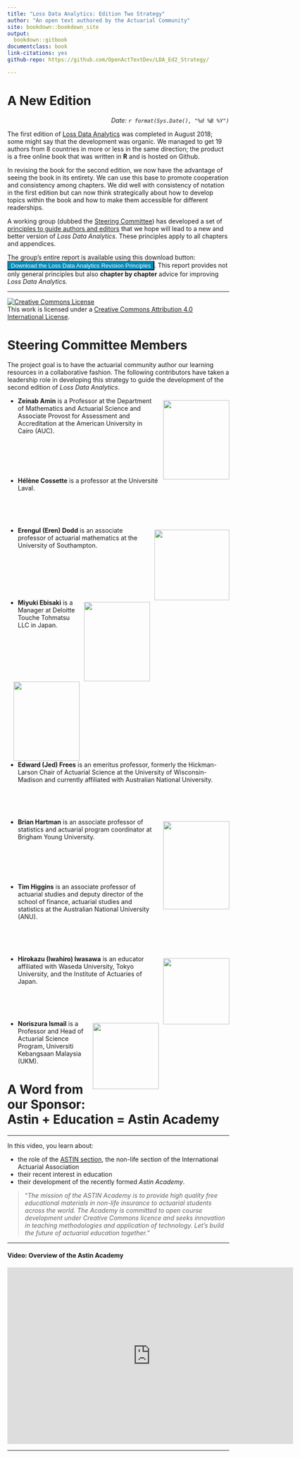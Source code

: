 ```yaml
--- 
title: "Loss Data Analytics: Edition Two Strategy"
author: "An open text authored by the Actuarial Community"
site: bookdown::bookdown_site
output:
  bookdown::gitbook
documentclass: book
link-citations: yes
github-repo: https://github.com/OpenActTextDev/LDA_Ed2_Strategy/

---
```


# A New Edition {-}

<p style="text-align:right;">
*Date: `r format(Sys.Date(), "%d %B %Y")`*</p>

The first edition of [Loss Data Analytics](https://openacttexts.github.io/) was completed in August 2018; some might say that the development was organic. We managed to get 19 authors from 8 countries in more or less in the same direction; the product is a free online book that was written in **R** and is hosted on Github. 

In revising the book for the second edition, we now have the advantage of seeing the book in its entirety. We can use this base to promote cooperation and consistency among chapters. We did well with consistency of notation in the first edition but can now think strategically about how to develop topics within the book and how to make them accessible for different readerships.

A working group (dubbed the [Steering Committee](CSteer.html)) has developed a set of [principles to guide authors and editors](CGuide.html) that we hope will lead to a new and better version of *Loss Data Analytics*. These principles apply to all chapters and appendices.


The group's entire report is available using this download button: <a href="https://github.com/OpenActTextDev/LDA_Ed2_Strategy/raw/main/GuidingPinciples_26July2022.docx" download>
<button type="button"  style="background-color:#008CBA;color:white">Download the Loss Data Analytics Revision Principles</button></a>. This report provides not only general principles but also **chapter by chapter** advice for improving *Loss Data Analytics.*


***


<a rel="license" href="http://creativecommons.org/licenses/by/4.0/"><img alt="Creative Commons License" style="border-width:0" src="https://i.creativecommons.org/l/by/4.0/88x31.png" /></a><br />This work is licensed under a <a rel="license" href="http://creativecommons.org/licenses/by/4.0/">Creative Commons Attribution 4.0 International License</a>.



# Steering Committee Members {-#CSteer}

The project goal is to have the actuarial community author our learning resources in a collaborative fashion. The following contributors have taken a leadership role in developing this strategy to guide the development of the second edition of $Loss$ $Data$ $Analytics$.

<img src = "ContributorPics\ZeinabAmin.jpg" width = "150" height = "180" style = "float:right; margin-left: 10px; margin-top: 7px" />

- **Zeinab Amin** is a Professor at the Department of Mathematics and Actuarial Science and Associate Provost for Assessment and Accreditation at the American University in Cairo (AUC).

<br><br><br><br>

-  **Hélène Cossette** is a  professor at the Université Laval. 

<br><br><br>


<img src = "ContributorPics\ErenDodd.jpg" width = "170" height = "160" style = "float:right; margin-left: 10px; margin-top: 7px" />


-  **Erengul (Eren) Dodd** is  an associate professor of actuarial mathematics at the University of Southampton. 

<br><br><br><br><br>


<img src = "ContributorPics\MiukiEbisaki.jpg" width = "150" height = "180" style = "float:right; margin-left: 10px; margin-top: 7px" />


-  **Miyuki Ebisaki** is a Manager at Deloitte Touche Tohmatsu LLC in Japan. 

<br><br><br><br><br>



<img src = "ContributorPics\Frees_Jed2018_150x188.jpg" width = "150" height = "180" style = "float:right; margin-left: 10px; margin-top: 7px" />

- **Edward (Jed) Frees** is an emeritus professor, formerly the Hickman-Larson Chair of Actuarial Science at the University of Wisconsin-Madison and currently affiliated with Australian National University.

<br><br><br>

<img src = "ContributorPics\BrianHartmanPortrait.jpg" width = "150" height = "200" style = "float:right; margin-left: 10px; margin-top: 7px" />

-  **Brian Hartman** is an associate professor of statistics and actuarial program coordinator at Brigham Young University. 

<br><br><br><br>

-  **Tim Higgins** is an associate professor of actuarial studies and deputy director of the school of finance, actuarial studies and statistics at the Australian National University (ANU). 

<br><br><br>

<img src = "ContributorPics\iwahirophoto.jpg" width = "150" height = "150" style = "float:right; margin-left: 10px; margin-top: 7px" />

- **Hirokazu (Iwahiro) Iwasawa** is an educator affiliated with Waseda University, Tokyo University, and the Institute of Actuaries of Japan.

<br><br><br>


<img src = "ContributorPics\Noriszura.jpg" width = "150" height = "150" style = "float:right; margin-left: 10px; margin-top: 7px" />

- **Noriszura Ismail** is a Professor and Head of Actuarial Science Program, Universiti Kebangsaan Malaysia (UKM). 



# A Word from our Sponsor: <br> Astin + Education = Astin Academy {-}

***

In this video, you learn about:

-  the role of the [ASTIN section](https://www.actuaries.org/iaa/IAA/Sections/ASTIN_NEW/IAA/Sections/ASTIN_NEW/ASTIN_HOME.aspx), the non-life section of the International Actuarial Association
-  their recent interest in education
-  their development of the recently formed *Astin Academy*.

>"*The mission of the ASTIN Academy is to provide high quality free educational materials in non-life insurance to actuarial students across the world. The Academy is committed to open course development under Creative Commons licence and seeks innovation in teaching methodologies and application of technology. Let’s build the future of actuarial education together.*"

***

#### Video: Overview of the Astin Academy {-}

<center>

<iframe id="kaltura_player" src="https://cdnapisec.kaltura.com/p/1660902/sp/166090200/embedIframeJs/uiconf_id/25717641/partner_id/1660902?iframeembed=true&playerId=kaltura_player&entry_id=1_56ho6ss4&flashvars[streamerType]=auto&amp;flashvars[localizationCode]=en_US&amp;flashvars[leadWithHTML5]=true&amp;flashvars[sideBarContainer.plugin]=true&amp;flashvars[sideBarContainer.position]=left&amp;flashvars[sideBarContainer.clickToClose]=true&amp;flashvars[chapters.plugin]=true&amp;flashvars[chapters.layout]=vertical&amp;flashvars[chapters.thumbnailRotator]=false&amp;flashvars[streamSelector.plugin]=true&amp;flashvars[EmbedPlayer.SpinnerTarget]=videoHolder&amp;flashvars[dualScreen.plugin]=true&amp;flashvars[Kaltura.addCrossoriginToIframe]=true&amp;&wid=1_0dcwagec" width="649" height="401" allowfullscreen webkitallowfullscreen mozAllowFullScreen allow="autoplay *; fullscreen *; encrypted-media *"  frameborder="0" title="Kaltura Player"></iframe>

</center>

***
